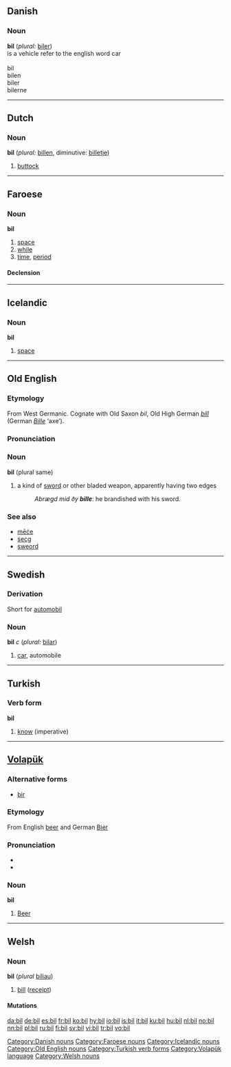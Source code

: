{{rfc|Derivation unknown/invalid header}}
==Danish==

===Noun===
'''bil''' (''plural:'' [[biler]])<br>
is a vehicle refer to the english word car
<br><br>
bil<br>
bilen<br>
biler<br>
bilerne<br>

[[Category:Danish nouns]]

----

==Dutch==

===Noun===
'''bil''' (''plural:'' [[billen]], diminutive: [[billetje]])

# [[buttock]]

----

==Faroese==

===Noun===
'''bil''' {{n}}

# [[space]]
# [[while]]
# [[time]], [[period]]

====Declension====
{{fo-decl-noun-n3|bil}}

[[Category:Faroese nouns]]

----

==Icelandic==

===Noun===
'''bil''' {{n}}

# [[space]]

[[Category:Icelandic nouns]]

----

==Old English==

===Etymology===
From West Germanic.  Cognate with Old Saxon ''bil'', Old High German ''[[bill]]'' (German ''[[Bille]]'' ‘axe’).

===Pronunciation===
{{IPA|/bɪl/}}

===Noun===
'''bil''' {{n}} (plural same)

# {{poetic}} a kind of [[sword]] or other bladed weapon, apparently having two edges
#: ''Abrægd mid ðy '''bille''''': he brandished with his sword.

===See also===
*[[mece|mēċe]] {{m}}
*[[secg]] {{m}}
*[[sweord]] {{n}}

[[Category:Old English nouns]]

----

==Swedish==

===Derivation===
Short for [[automobil]]

===Noun===
{{sv-noun|gender=Common|bil|bilen|bilar|bilarna|bils|bilens|bilars|bilarnas}}
'''bil''' ''c'' (''plural:'' [[bilar]])

# [[car]], automobile

----

==Turkish==

===Verb form===
'''bil'''

# [[know]] (imperative)

[[Category:Turkish verb forms]]

----

==[[Volapük]]==

===Alternative forms===
*[[bir#Volapük|bir]]

===Etymology===
From English [[beer]] and German [[Bier]]

===Pronunciation===
*{{IPA|/bil/}}
*{{SAMPA|/bil/}}

===Noun===
'''bil'''

# [[beer|Beer]]

[[Category:Volapük language]]

----

==Welsh==

===Noun===
'''bil''' {{m}} (''plural'' [[biliau]])

# [[bill]] ([[receipt]])

====Mutations====
{{welsh mutation b-|il}}

[[Category:Welsh nouns]]

[[da:bil]]
[[de:bil]]
[[es:bil]]
[[fr:bil]]
[[ko:bil]]
[[hy:bil]]
[[io:bil]]
[[is:bil]]
[[it:bil]]
[[ku:bil]]
[[hu:bil]]
[[nl:bil]]
[[no:bil]]
[[nn:bil]]
[[pl:bil]]
[[ru:bil]]
[[fi:bil]]
[[sv:bil]]
[[vi:bil]]
[[tr:bil]]
[[vo:bil]]